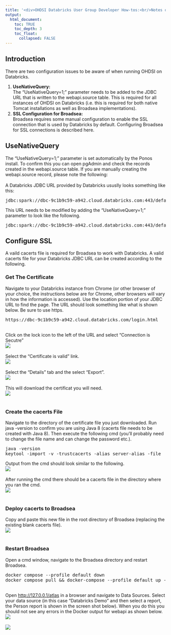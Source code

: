 ---
title: '<div>OHDSI Databricks User Group Developer How-tos:<br/>Notes on the Databricks JDBC URL, SSL, and UseNativeQuery</div>'
output:
  html_document:
    toc: TRUE
    toc_depth: 3
    toc_float:
      collapsed: FALSE
---

<p>
  <h2>Introduction</h2>
  There are two configuration issues to be aware of when running OHDSI on Databricks. 
  <ol>
    <li>
      <b>UseNativeQuery:</b>
      <br/>
      The "UseNativeQuery=1;" parameter needs to be added to the JDBC URL that is written to the webapi.source table. 
      This is required for all instances of OHDSI on Databricks 
      (i.e. this is required for both native Tomcat installations as well as Broadsea implementations). 
    </li>
    <li>
      <b>SSL Configuration for Broadsea:</b>
      <br/>
      Broadsea requires some manual configuration to enable the SSL connection that is used by Databricks by default. 
      Configuring Broadsea for SSL connections is described here. 
    </li>
  </ol>

  <h2>UseNativeQuery</h2>
  The "UseNativeQuery=1;" parameter is set automatically by the Ponos install. 
  To confirm this you can open pgAdmin and check the records created in the webapi.source table. 
  If you are manually creating the webapi.source record, please note the following: 
  <br/>
  <br/>
  A Databricks JDBC URL provided by Databricks ususlly looks something like this:
<pre class="pre-scrollable">
jdbc:spark://dbc-9c1b9c59-a942.cloud.databricks.com:443/default;transportMode=http;ssl=1;httpPath=sql/protocolv1/o/2010859959023967/0602-003109-756w8ulw;AuthMech=3;UID=token;PWD=dapi8ae48c35e859579a5531ff2005907544
</pre>
This URL needs to be modified by adding the "UseNativeQuery=1;" parameter to look like the following.
<pre class="pre-scrollable">
jdbc:spark://dbc-9c1b9c59-a942.cloud.databricks.com:443/default;transportMode=http;UseNativeQuery=1;ssl=1;httpPath=sql/protocolv1/o/2010859959023967/0602-003109-756w8ulw;AuthMech=3;UID=token;PWD=dapi8ae48c35e859579a5531ff2005907544
</pre>
  <h2>Configure SSL</h2>
  A vaild cacerts file is required for Broadsea to work with Databricks. 
  A valid cacerts file for your Databricks JDBC URL can be created according to the following. 
  <h3>Get The Certificate</h3>
  Navigate to your Databricks instance from Chrome (or other browser of your choice, the instructions below are for Chrome, other browsers will vary in how the information is accessed). 
  Use the location portion of your JDBC URL to find the page. 
  The URL should look something like what is shown below. 
  Be sure to use https. 
<pre class="pre-scrollable">
https://dbc-9c1b9c59-a942.cloud.databricks.com/login.html
</pre>
  <br/>
  Click on the lock icon to the left of the URL and select "Connection is Secutre"
  <br/>
  <img src="./img/developer-how-tos/broadsea/ssl/01-click-on-lock.png" />
  <br/><br/>
  Select the "Certificate is valid" link. 
  <br/>
  <img src="./img/developer-how-tos/broadsea/ssl/02-cert-is-valid.png" />
  <br/><br/>
  Select the "Details" tab and the select "Export".
  <br/>
  <img src="./img/developer-how-tos/broadsea/ssl/03-export.png" />
  <br/><br/>
  This will download the certificat you will need. 
  <br/>
  <img src="./img/developer-how-tos/broadsea/ssl/04-cert.png" />
  <br/><br/>
  <h3>Create the cacerts File</h3>
  Navigate to the directory of the certificate file you just downloaded. 
  Run java -version to confirm you are using Java 8 (cacerts file needs to be created with Java 8). 
  Then execute the following cmd (you'll probably need to change the file name and can change the password etc.). 
<pre class="pre-scrollable">
java -version
keytool -import -v -trustcacerts -alias server-alias -file _.cloud.databricks.com -keystore cacerts -keypass changeit -storepass changeit
</pre>
  Output from the cmd should look similar to the following. 
  <br/>
  <img src="./img/developer-how-tos/broadsea/ssl/05-cert-cmd.png" />
  <br/><br/>
  After running the cmd there should be a cacerts file in the directory where you ran the cmd. 
  <br/>
  <img src="./img/developer-how-tos/broadsea/ssl/06-cert-created.png" />
  <br/><br/>
  <h3>Deploy cacerts to Broadsea</h3>
  Copy and paste this new file in the root directory of Broadsea (replacing the existing blank cacerts file). 
  <br/>
  <img src="./img/developer-how-tos/broadsea/ssl/07-cert-in-broadsea.png" />
  <br/><br/>
  <h3>Restart Broadsea</h3>
  Open a cmd window, navigate to the Broadsea directory and restart Broadsea. 
<pre class="prescrollable">
docker compose --profile default down 
docker compose pull && docker-compose --profile default up -d
</pre> 
  <br/>
  Open <a href="http://127.0.0.1/atlas">http://127.0.0.1/atlas</a> in a browser and navigate to Data Sources. 
  Select your data source (in this case "Databricks Demo" and then select a report, the Person report is shown in the screen shot below). 
  When you do this you should not see any errors in the Docker output for webapi as shown below. 
  <br/>
  <img src="img/developer-how-tos/broadsea/05-person-report.png" />
  <br/>
  <br/>
  <img src="img/developer-how-tos/broadsea/06-docker-after-loading-reports.png" />

</p>